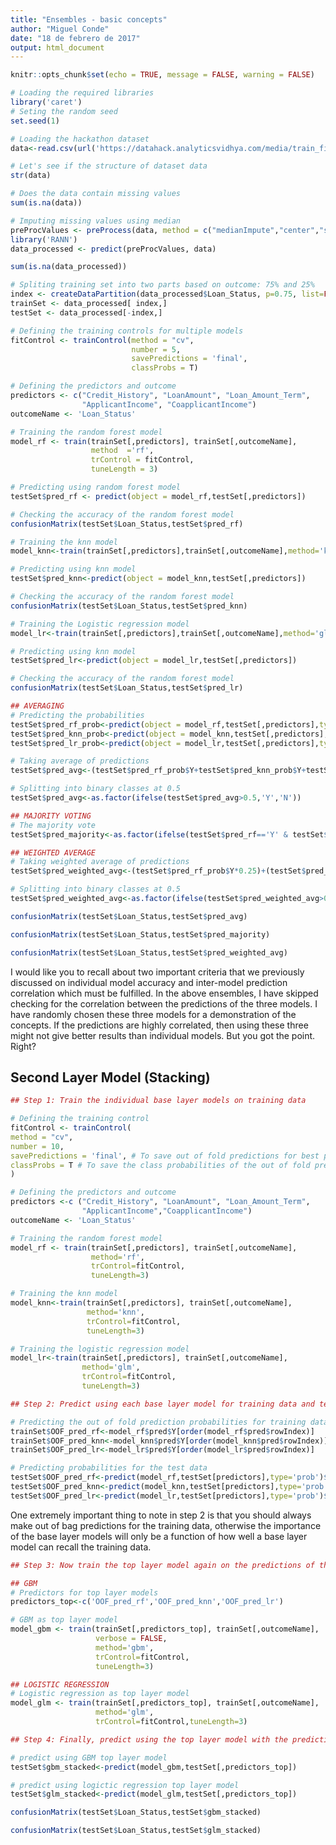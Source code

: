 ```yaml
---
title: "Ensembles - basic concepts"
author: "Miguel Conde"
date: "18 de febrero de 2017"
output: html_document
---
```


```r
knitr::opts_chunk$set(echo = TRUE, message = FALSE, warning = FALSE)
```

```r
# Loading the required libraries
library('caret')
# Seting the random seed
set.seed(1)

# Loading the hackathon dataset
data<-read.csv(url('https://datahack.analyticsvidhya.com/media/train_file/train_u6lujuX_CVtuZ9i.csv'))
```

```r
# Let's see if the structure of dataset data
str(data)
```

```r
# Does the data contain missing values
sum(is.na(data))
```

```r
# Imputing missing values using median
preProcValues <- preProcess(data, method = c("medianImpute","center","scale"))
library('RANN')
data_processed <- predict(preProcValues, data)

sum(is.na(data_processed))
```

```r
# Spliting training set into two parts based on outcome: 75% and 25%
index <- createDataPartition(data_processed$Loan_Status, p=0.75, list=FALSE)
trainSet <- data_processed[ index,]
testSet <- data_processed[-index,]
```

```r
# Defining the training controls for multiple models
fitControl <- trainControl(method = "cv",
                           number = 5,
                           savePredictions = 'final',
                           classProbs = T)

# Defining the predictors and outcome
predictors <- c("Credit_History", "LoanAmount", "Loan_Amount_Term",
                "ApplicantIncome", "CoapplicantIncome")
outcomeName <- 'Loan_Status'
```

```r
# Training the random forest model
model_rf <- train(trainSet[,predictors], trainSet[,outcomeName],
                  method  ='rf',
                  trControl = fitControl,
                  tuneLength = 3)

# Predicting using random forest model
testSet$pred_rf <- predict(object = model_rf,testSet[,predictors])

# Checking the accuracy of the random forest model
confusionMatrix(testSet$Loan_Status,testSet$pred_rf)
```

```r
# Training the knn model
model_knn<-train(trainSet[,predictors],trainSet[,outcomeName],method='knn',trControl=fitControl,tuneLength=3)

# Predicting using knn model
testSet$pred_knn<-predict(object = model_knn,testSet[,predictors])

# Checking the accuracy of the random forest model
confusionMatrix(testSet$Loan_Status,testSet$pred_knn)
```

```r
# Training the Logistic regression model
model_lr<-train(trainSet[,predictors],trainSet[,outcomeName],method='glm',trControl=fitControl,tuneLength=3)

# Predicting using knn model
testSet$pred_lr<-predict(object = model_lr,testSet[,predictors])

# Checking the accuracy of the random forest model
confusionMatrix(testSet$Loan_Status,testSet$pred_lr)
```

```r
## AVERAGING
# Predicting the probabilities
testSet$pred_rf_prob<-predict(object = model_rf,testSet[,predictors],type='prob')
testSet$pred_knn_prob<-predict(object = model_knn,testSet[,predictors],type='prob')
testSet$pred_lr_prob<-predict(object = model_lr,testSet[,predictors],type='prob')

# Taking average of predictions
testSet$pred_avg<-(testSet$pred_rf_prob$Y+testSet$pred_knn_prob$Y+testSet$pred_lr_prob$Y)/3

# Splitting into binary classes at 0.5
testSet$pred_avg<-as.factor(ifelse(testSet$pred_avg>0.5,'Y','N'))
```


```r
## MAJORITY VOTING
# The majority vote
testSet$pred_majority<-as.factor(ifelse(testSet$pred_rf=='Y' & testSet$pred_knn=='Y','Y',ifelse(testSet$pred_rf=='Y' & testSet$pred_lr=='Y','Y',ifelse(testSet$pred_knn=='Y' & testSet$pred_lr=='Y','Y','N'))))
```


```r
## WEIGHTED AVERAGE
# Taking weighted average of predictions
testSet$pred_weighted_avg<-(testSet$pred_rf_prob$Y*0.25)+(testSet$pred_knn_prob$Y*0.25)+(testSet$pred_lr_prob$Y*0.5)

# Splitting into binary classes at 0.5
testSet$pred_weighted_avg<-as.factor(ifelse(testSet$pred_weighted_avg>0.5,'Y','N'))
```

```r
confusionMatrix(testSet$Loan_Status,testSet$pred_avg)
```

```r
confusionMatrix(testSet$Loan_Status,testSet$pred_majority)
```

```r
confusionMatrix(testSet$Loan_Status,testSet$pred_weighted_avg)
```

I would like you to recall about two important criteria that we previously discussed on individual model accuracy and inter-model prediction correlation which must be fulfilled. In the above ensembles, I have skipped checking for the correlation between the predictions of the three models. I have randomly chosen these three models for a demonstration of the concepts. If the predictions are highly correlated, then using these three might not give better results than individual models. But you got the point. Right?

## Second Layer Model (Stacking)
```r
## Step 1: Train the individual base layer models on training data

# Defining the training control
fitControl <- trainControl(
method = "cv",
number = 10,
savePredictions = 'final', # To save out of fold predictions for best parameter combinantions
classProbs = T # To save the class probabilities of the out of fold predictions
)

# Defining the predictors and outcome
predictors <-c ("Credit_History", "LoanAmount", "Loan_Amount_Term",
                "ApplicantIncome","CoapplicantIncome")
outcomeName <- 'Loan_Status'

# Training the random forest model
model_rf <- train(trainSet[,predictors], trainSet[,outcomeName],
                  method='rf', 
                  trControl=fitControl,
                  tuneLength=3)

# Training the knn model
model_knn<-train(trainSet[,predictors], trainSet[,outcomeName],
                 method='knn',
                 trControl=fitControl,
                 tuneLength=3)

# Training the logistic regression model
model_lr<-train(trainSet[,predictors], trainSet[,outcomeName],
                method='glm',
                trControl=fitControl,
                tuneLength=3)
```

```r
## Step 2: Predict using each base layer model for training data and test data

# Predicting the out of fold prediction probabilities for training data
trainSet$OOF_pred_rf<-model_rf$pred$Y[order(model_rf$pred$rowIndex)]
trainSet$OOF_pred_knn<-model_knn$pred$Y[order(model_knn$pred$rowIndex)]
trainSet$OOF_pred_lr<-model_lr$pred$Y[order(model_lr$pred$rowIndex)]

# Predicting probabilities for the test data
testSet$OOF_pred_rf<-predict(model_rf,testSet[predictors],type='prob')$Y
testSet$OOF_pred_knn<-predict(model_knn,testSet[predictors],type='prob')$Y
testSet$OOF_pred_lr<-predict(model_lr,testSet[predictors],type='prob')$Y
```
One extremely important thing to note in step 2 is that you should always make out of bag predictions for the training data, otherwise the importance of the base layer models will only be a function of how well a base layer model can recall the training data.
```r
## Step 3: Now train the top layer model again on the predictions of the bottom layer models that has been made on the training data

## GBM
# Predictors for top layer models 
predictors_top<-c('OOF_pred_rf','OOF_pred_knn','OOF_pred_lr') 

# GBM as top layer model 
model_gbm <- train(trainSet[,predictors_top], trainSet[,outcomeName],
                   verbose = FALSE,
                   method='gbm', 
                   trControl=fitControl,
                   tuneLength=3)
```
```r
## LOGISTIC REGRESSION
# Logistic regression as top layer model
model_glm <- train(trainSet[,predictors_top], trainSet[,outcomeName],
                   method='glm',
                   trControl=fitControl,tuneLength=3)
```

```r
## Step 4: Finally, predict using the top layer model with the predictions of bottom layer models that has been made for testing data

# predict using GBM top layer model
testSet$gbm_stacked<-predict(model_gbm,testSet[,predictors_top])

# predict using logictic regression top layer model
testSet$glm_stacked<-predict(model_glm,testSet[,predictors_top])
```

```r
confusionMatrix(testSet$Loan_Status,testSet$gbm_stacked)
```

```r
confusionMatrix(testSet$Loan_Status,testSet$glm_stacked)
```

